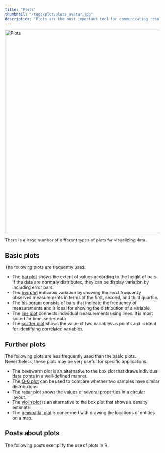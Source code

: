 ```yaml
---
title: "Plots"
thumbnail: "/tags/plot/plots_avatar.jpg"
description: "Plots are the most important tool for communicating results. However, choosing the right type of plot can be challenging. Learn here, how to choose between histograms, scatter plots, box plots, and so on."
---
```

<img src="plots_avatar.jpg" alt = "Plots" width = "1000" height = "662">

There is a large number of different types of plots for visualizing data. 

## Basic plots

The following plots are frequently used:

* The [bar plot](/post/data-visualization/barplot/) shows the extent of values according to the height of bars. If the data are normally distributed, they can be display variation by including error bars.
* The [box plot](/post/data-visualization/boxplot/) indicates variation by showing the most frequently observed measurements in terms of the first, second, and third quartile.
* The [histogram](/post/data-visualization/histogram/) consists of bars that indicate the frequency of measurements and is ideal for showing the distribution of a variable.
* The [line plot](/post/data-visualization/line-plot/) connects individual measurements using lines. It is most suited for time-series data.
* The [scatter plot](/post/data-visualization/scatterplot/) shows the value of two variables as points and is ideal for identifying correlated variables.

## Further plots

The following plots are less frequently used than the basic plots. Nevertheless, these plots may be very useful for specific applications.

* The [beeswarm plot](/post/data-visualization/boxplot_alternatives/) is an alternative to the box plot that draws individual data points in a well-defined manner.
* The [Q-Q plot](/post/statistical_test/signed_wilcox_rank_test/) can be used to compare whether two samples have similar distributions.
* The [radar plot](/post/data-visualization/radar-plot/) shows the values of several properties in a circular layout.
* The [violin plot](/post/data-visualization/boxplot_alternatives/) is an alternative to the box plot that shows a density estimate.
* The [geospatial plot](/post/machine-learning/dimensionality-reduction/) is concerned with drawing the locations of entities on a map.

## Posts about plots

The following posts exemplify the use of plots in R.
